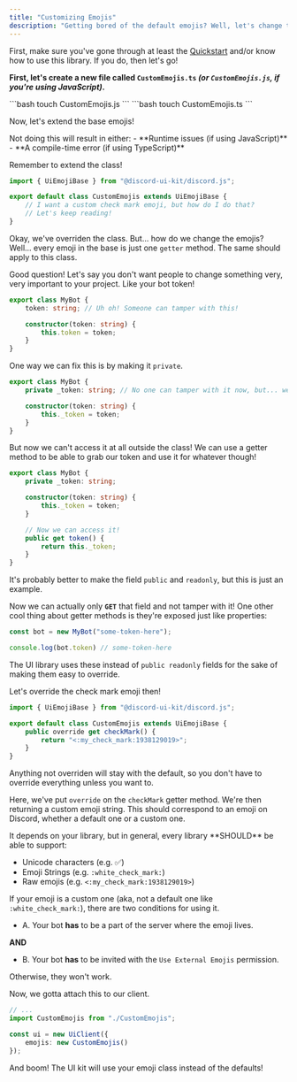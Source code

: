 ```yaml
---
title: "Customizing Emojis"
description: "Getting bored of the default emojis? Well, let's change that by customizing the defaults!"
---
```


First, make sure you've gone through at least the [Quickstart](/quickstart) and/or know how to use this library. If you do, then let's go!

**First, let's create a new file called `CustomEmojis.ts` _(or `CustomEmojis.js`, if you're using JavaScript)_.**

<Tabs>
    <Tab title="JavaScript File Creation">
        ```bash
        touch CustomEmojis.js
        ```
    </Tab>
    <Tab title="TypeScript File Creation">
        ```bash
        touch CustomEmojis.ts
        ```
    </Tab>
</Tabs>

Now, let's extend the base emojis!

<Danger>
Not doing this will result in either:
    - **Runtime issues (if using JavaScript)**
    - **A compile-time error (if using TypeScript)**

Remember to extend the class!
</Danger>

```typescript CustomEmojis.ts
import { UiEmojiBase } from "@discord-ui-kit/discord.js";

export default class CustomEmojis extends UiEmojiBase {
    // I want a custom check mark emoji, but how do I do that?
    // Let's keep reading!
}
```

Okay, we've overriden the class. But... how do we change the emojis? Well... every emoji in the base is just one `getter` method. The same should apply to this class.

<Accordion title="What are getter methods?">
Good question! Let's say you don't want people to change something very, very important to your project. Like your bot token!

```typescript MyBot.ts
export class MyBot {
    token: string; // Uh oh! Someone can tamper with this!

    constructor(token: string) {
        this.token = token;
    }
}
```

One way we can fix this is by making it `private`.

```typescript MyBot.ts
export class MyBot {
    private _token: string; // No one can tamper with it now, but... we can't access it outside of here!

    constructor(token: string) {
        this._token = token;
    }
}
```

But now we can't access it at all outside the class! We can use a getter method to be able to grab our token and use it for whatever though!

```typescript MyBot.ts
export class MyBot {
    private _token: string;

    constructor(token: string) {
        this._token = token;
    }

    // Now we can access it!
    public get token() {
        return this._token;
    }
}
```

<Note>It's probably better to make the field `public` and `readonly`, but this is just an example.</Note>

Now we can actually only **`GET`** that field and not tamper with it! One other cool thing about getter methods is they're exposed just like properties:

```typescript index.ts
const bot = new MyBot("some-token-here");

console.log(bot.token) // some-token-here
```

The UI library uses these instead of `public readonly` fields for the sake of making them easy to override.
</Accordion>

Let's override the check mark emoji then!

```typescript CustomEmojis.ts
import { UiEmojiBase } from "@discord-ui-kit/discord.js";

export default class CustomEmojis extends UiEmojiBase {
    public override get checkMark() {
        return "<:my_check_mark:1938129019>";
    }
}
```

<Note>Anything not overriden will stay with the default, so you don't have to override everything unless you want to.</Note>

Here, we've put `override` on the `checkMark` getter method. We're then returning a custom emoji string. This should correspond to an emoji on Discord, whether a default one or a custom one.

<Accordion title="What emojis are supported?">
It depends on your library, but in general, every library **SHOULD** be able to support:

- Unicode characters (e.g. ✅)
- Emoji Strings (e.g. `:white_check_mark:`)
- Raw emojis (e.g. `<:my_check_mark:1938129019>`)

If your emoji is a custom one (aka, not a default one like `:white_check_mark:`), there are two conditions for using it.

- A. Your bot **has** to be a part of the server where the emoji lives.

**AND**

- B. Your bot **has** to be invited with the `Use External Emojis` permission.

Otherwise, they won't work.
</Accordion>

Now, we gotta attach this to our client.

```typescript index.ts
// ...
import CustomEmojis from "./CustomEmojis";

const ui = new UiClient({
    emojis: new CustomEmojis()
});
```

And boom! The UI kit will use your emoji class instead of the defaults!
